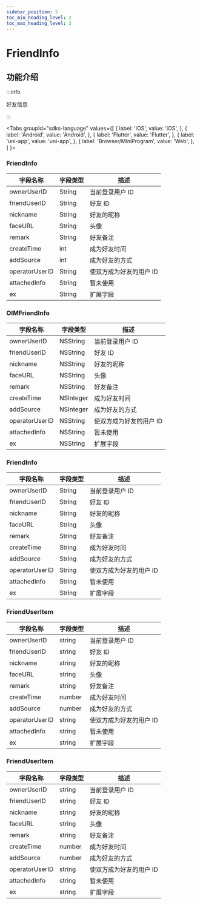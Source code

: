 ```yaml
---
sidebar_position: 5
toc_min_heading_level: 2
toc_max_heading_level: 2
---
```


# FriendInfo

## 功能介绍

:::info

好友信息

:::

<Tabs
groupId="sdks-language"
values={[
{ label: 'iOS', value: 'iOS', },
{ label: 'Android', value: 'Android', },
{ label: 'Flutter', value: 'Flutter', },
{ label: 'uni-app', value: 'uni-app', },
{ label: 'Browser/MiniProgram', value: 'Web', },
]
}>

<TabItem value="Flutter">

### FriendInfo

| 字段名称       | 字段类型 | 描述                    |
| -------------- | -------- | ----------------------- |
| ownerUserID    | String   | 当前登录用户 ID         |
| friendUserID   | String | 好友 ID                 |
| nickname       | String   | 好友的昵称              |
| faceURL        | String   | 头像                    |
| remark         | String   | 好友备注                |
| createTime     | int      | 成为好友时间            |
| addSource      | int      | 成为好友的方式          |
| operatorUserID | String   | 使双方成为好友的用户 ID |
| attachedInfo   | String   | 暂未使用                |
| ex             | String   | 扩展字段                |

</TabItem>

<TabItem value="iOS">

### OIMFriendInfo

| 字段名称       | 字段类型  | 描述                    |
| -------------- | --------- | ----------------------- |
| ownerUserID    | NSString  | 当前登录用户 ID         |
| friendUserID   | NSString  | 好友 ID                 |
| nickname       | NSString  | 好友的昵称              |
| faceURL        | NSString  | 头像                    |
| remark         | NSString  | 好友备注                |
| createTime     | NSInteger | 成为好友时间            |
| addSource      | NSInteger | 成为好友的方式          |
| operatorUserID | NSString  | 使双方成为好友的用户 ID |
| attachedInfo   | NSString  | 暂未使用                |
| ex             | NSString  | 扩展字段                |

</TabItem>

<TabItem value="Android">

### FriendInfo

| 字段名称       | 字段类型 | 描述                    |
| -------------- | -------- | ----------------------- |
| ownerUserID    | String   | 当前登录用户 ID         |
| friendUserID   | String   | 好友 ID                 |
| nickname       | String   | 好友的昵称              |
| faceURL        | String   | 头像                    |
| remark         | String   | 好友备注                |
| createTime     | String   | 成为好友时间            |
| addSource      | String   | 成为好友的方式          |
| operatorUserID | String   | 使双方成为好友的用户 ID |
| attachedInfo   | String   | 暂未使用                |
| ex             | String   | 扩展字段                |

</TabItem>

<TabItem value="Web">

### FriendUserItem

| 字段名称       | 字段类型 | 描述                    |
| -------------- | -------- | ----------------------- |
| ownerUserID    | string   | 当前登录用户 ID         |
| friendUserID   | string   | 好友 ID                 |
| nickname       | string   | 好友的昵称              |
| faceURL        | string   | 头像                    |
| remark         | string   | 好友备注                |
| createTime     | number   | 成为好友时间            |
| addSource      | number   | 成为好友的方式          |
| operatorUserID | string   | 使双方成为好友的用户 ID |
| attachedInfo   | string   | 暂未使用                |
| ex             | string   | 扩展字段                |

</TabItem>

<TabItem value="uni-app">

### FriendUserItem

| 字段名称       | 字段类型 | 描述                    |
| -------------- | -------- | ----------------------- |
| ownerUserID    | string   | 当前登录用户 ID         |
| friendUserID   | string   | 好友 ID                 |
| nickname       | string   | 好友的昵称              |
| faceURL        | string   | 头像                    |
| remark         | string   | 好友备注                |
| createTime     | number   | 成为好友时间            |
| addSource      | number   | 成为好友的方式          |
| operatorUserID | string   | 使双方成为好友的用户 ID |
| attachedInfo   | string   | 暂未使用                |
| ex             | string   | 扩展字段                |

</TabItem>

</Tabs>

